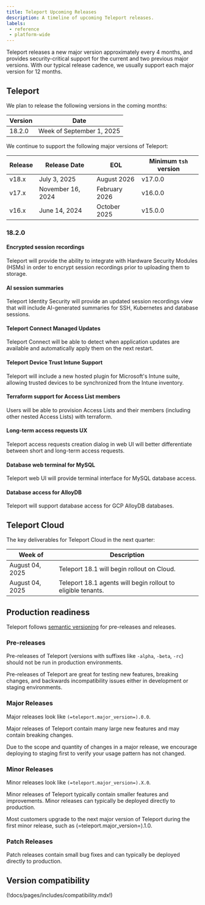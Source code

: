 ```yaml
---
title: Teleport Upcoming Releases
description: A timeline of upcoming Teleport releases.
labels:
 - reference
 - platform-wide
---
```


Teleport releases a new major version approximately every 4 months, and provides
security-critical support for the current and two previous major versions. With
our typical release cadence, we usually support each major version for 12
months.

## Teleport

We plan to release the following versions in the coming months:

| Version | Date                      |
|---------|---------------------------|
| 18.2.0  | Week of September 1, 2025 |

We continue to support the following major versions of Teleport:

| Release | Release Date      | EOL            | Minimum `tsh` version |
|---------|-------------------|----------------|-----------------------|
| v18.x   | July 3, 2025      | August 2026    | v17.0.0               |
| v17.x   | November 16, 2024 | February 2026  | v16.0.0               |
| v16.x   | June 14, 2024     | October 2025   | v15.0.0               |

### 18.2.0

#### Encrypted session recordings

Teleport will provide the ability to integrate with Hardware Security Modules
(HSMs) in order to encrypt session recordings prior to uploading them to storage.

#### AI session summaries

Teleport Identity Security will provide an updated session recordings view that
will include AI-generated summaries for SSH, Kubernetes and database sessions.

#### Teleport Connect Managed Updates

Teleport Connect will be able to detect when application updates are available and
automatically apply them on the next restart.

#### Teleport Device Trust Intune Support

Teleport will include a new hosted plugin for Microsoft's Intune suite, allowing
trusted devices to be synchronized from the Intune inventory.

#### Terraform support for Access List members

Users will be able to provision Access Lists and their members (including other
nested Access Lists) with terraform.

#### Long-term access requests UX

Teleport access requests creation dialog in web UI will better differentiate between
short and long-term access requests.

#### Database web terminal for MySQL

Teleport web UI will provide terminal interface for MySQL database access.

#### Database access for AlloyDB

Teleport will support database access for GCP AlloyDB databases.

## Teleport Cloud

The key deliverables for Teleport Cloud in the next quarter:

| Week of         | Description                                                  |
|-----------------|--------------------------------------------------------------|
| August 04, 2025 | Teleport 18.1 will begin rollout on Cloud.                   |
| August 04, 2025 | Teleport 18.1 agents will begin rollout to eligible tenants. |

## Production readiness

Teleport follows [semantic versioning](https://semver.org) for pre-releases and
releases.

### Pre-releases

Pre-releases of Teleport (versions with suffixes like `-alpha`, `-beta`, `-rc`)
should not be run in production environments.

Pre-releases of Teleport are great for testing new features, breaking changes,
and backwards incompatibility issues either in development or staging
environments.

### Major Releases

Major releases look like `(=teleport.major_version=).0.0`.

Major releases of Teleport contain many large new features and may contain
breaking changes.

Due to the scope and quantity of changes in a major release, we encourage
deploying to staging first to verify your usage pattern has not changed.

### Minor Releases

Minor releases look like `(=teleport.major_version=).X.0`.

Minor releases of Teleport typically contain smaller features and improvements.
Minor releases can typically be deployed directly to production.

Most customers upgrade to the next major version of Teleport during the first
minor release, such as (=teleport.major_version=).1.0.

### Patch Releases

Patch releases contain small bug fixes and can typically be deployed directly
to production.

## Version compatibility

(!docs/pages/includes/compatibility.mdx!)

